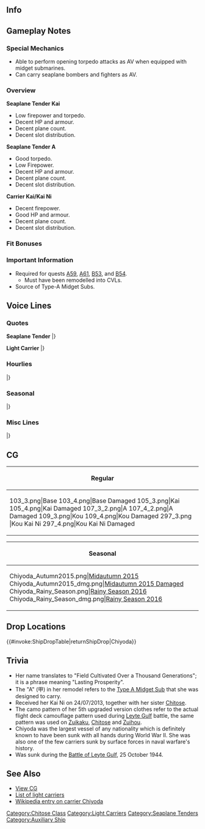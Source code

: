 ==Info==
{{KanmusuInfo|ID=050}}
{{KanmusuInfo|ID=096}}
{{KanmusuInfo|ID=100}}
{{KanmusuInfo|ID=105}}
{{KanmusuInfo|ID=105a}}
{{KanmusuInfo|ID=122}}

==Gameplay Notes==
===Special Mechanics===
* Able to perform opening torpedo attacks as AV when equipped with midget submarines.
* Can carry seaplane bombers and fighters as AV.

===Overview===
'''Seaplane Tender Kai'''
* Low firepower and torpedo.
* Decent HP and armour.
* Decent plane count.
* Decent slot distribution.

'''Seaplane Tender A'''
* Good torpedo.
* Low Firepower.
* Decent HP and armour.
* Decent plane count.
* Decent slot distribution.

'''Carrier Kai/Kai Ni'''
* Decent firepower.
* Good HP and armour.
* Decent plane count.
* Decent slot distribution.

===Fit Bonuses===
{{:{{BASEPAGENAME}}/Equipment Bonuses}}
{{clear}}

===Important Information===
* Required for quests [[Quests#A59|A59]], [[Quests#A61|A61]], [[Quests#B53|B53]], and [[Quests#B54|B54]].
** Must have been remodelled into CVLs.
* Source of Type-A Midget Subs.

==Voice Lines==
===Quotes===
'''Seaplane Tender'''
{{ShipquoteHeader}}
{{ShipquoteKai
|scenario = Introduction
|origin = 水上機母艦、千代田です。姉の千歳がいつも迷惑かけてませんか。
|translation = I'm the seaplane tender, Chiyoda. Is my sister Chitose causing you trouble all the time?
|audio = Chiyoda-Introduction.ogg
}}
{{ShipquoteKai
|scenario = Library
|origin = 水上機母艦として建造された千歳型二番艦、千代田です。
甲標的母艦としても運用できるようになっているのよ。
千歳お姉と一緒に頑張りますね。
|translation = I'm the 2nd ship of the Chitose-class ships that were built as seaplane tenders, Chiyoda.
I can be used as a midget sub tender too.
I'll work hard together with Chitose-onee.
|audio = Chiyoda-Library.ogg
}}
{{ShipquoteKai
|scenario = Secretary 1
|origin = えぇ、また千歳お姉がなにか？もう、仕方ないな。提督、私やるから。
|translation = Eh, did Chitose-onee do something again? Jeez, it can't be helped then. I'll do this.
|audio = Chiyoda-Secretary_1.ogg
}}
<!--{{ShipquoteKai
|scenario = Secretary 1
|origin = ええ、また千歳お姉がなにか。
|translation = Eh, did Chiotse-onee do something again?
|audio = Chiyoda-Secretary_1.ogg
}}-->
{{ShipquoteKai
|scenario = Secretary 2
|origin = 千歳お姉、危ない…あ、夢か…
|translation = Look out, Chitose-onee... Ah, I was dreaming...
|audio = Chiyoda-Secretary_2.ogg
}}
{{ShipquoteKai
|scenario = Secretary 3
|origin = 千歳お姉！ん、もう食べれないから、そこ押すのやめてって…えぇ、何だ、提督か？何？どうしたの？
|translation = Chitose-onee! Ngh, I can't eat anymore so stop pushing me there...Eh, oh it's just you, Admiral? What? What's the matter?
|audio = Chiyoda-Sec3.mp3
}}
<!--{{ShipquoteKai
|scenario = Secretary 3
|origin = 千歳お姉くすぐったいよぉ…って、提督、何してんの？
|translation = That tickles, Chitose-onee... W-what are you doing, Admiral!?
|audio = Chiyoda-Secretary_3.ogg
}}-->
{{ShipquoteKai
|scenario = Secretary (Married)
|origin = 提督、千歳お姉見なかった。あ、そう、ふ～ん…じゃあま…あの、ちょっと疲れたから膝貸して、休んであげる。
|translation = I can't find Chitose-onee, Admiral. Ah, I see. Humph... Well then... Ummm, I'm a bit tired so let me rest on your lap.
|audio = Chiyoda-SecMarried.mp3
}}
{{ShipquoteKai
|scenario = Wedding
|origin = 提督、私に何か用ですか。あ、千歳お姉見ませんでしたか？あ、そう…
|translation = What did you need me for, Admiral? Ah, have you seen Chitose-onee? Ah, I see...
|audio = Chiyoda-Wedding.ogg
}}
{{ShipquoteKai
|scenario = Player's Score
|origin = 千歳お姉に…あ、いえ、提督にご連絡です
|translation = There's a message for Chitose-onee... Ah, no, it's for you, Admiral.
|audio = Chiyoda-Looking_At_Scores.ogg
}}
{{ShipquoteKai
|scenario = Joining the Fleet
|origin = よし、水上機母艦千代田出ます。
|translation = Alright, seplane tender Chiyoda, heading out.
|audio = Chiyoda-Joining_A_Fleet.ogg
}}
{{ShipquoteKai
|scenario = Equipment 1
|origin = すこしは千歳お姉に近づけたかな。<ref>Shared with Supply.</ref>
|translation = I wonder if I got closer to Chitose-onee.<ref>As in capabilities.</ref>
|audio = Chiyoda-Equipment_1.ogg
}}
{{ShipquoteKai
|scenario = Equipment 2
|origin = うん、これで勝てる。千歳お姉に勝てるかも。
|translation = Yup, I can win with this. I might even be able to beat Chitose-onee.
|audio = Chiyoda-Equipment_2.ogg
}}
{{ShipquoteKai
|scenario = Equipment 3
|origin = いただきです。
|translation = I accept.
|audio = Chiyoda-Equipment_3.ogg
}}
{{ShipquoteKai
|scenario = Docking (Minor Damage)
|origin = どうもドック入りって好きじゃないわ。
|translation = I don't like being in the docks.
|audio = Chiyoda-Docking_Minor.ogg
}}
{{ShipquoteKai
|scenario = Docking (Major Damage)
|origin = うっ、私が大規模修理。千歳お姉には黙ってて、お願い。
|translation = Urgh, I need major repairs. Please keep this quiet from Chitose-onee.
|audio = Chiyoda-Docking_Major.ogg
}}
{{ShipquoteKai
|scenario = Construction
|origin = 新しい船ができましたよって、今から来てもね。
|translation = A new ship has been completed, here she comes now.
|audio = Chiyoda-Construction.ogg
}}
{{ShipquoteKai
|scenario = Returning from Sortie
|origin = 艦隊が戻ってきたね、みんな無事かな。
|translation = The fleet has returned, are they alright?
|audio = Chiyoda-Returning_From_Sortie.ogg
}}
{{ShipquoteKai
|scenario = Starting a Sortie
|origin = お姉、先に出るよ。
|translation = I'm heading out first, onee.
|audio = Chiyoda-Starting_A_Sortie.ogg
}}
{{ShipquoteKai
|scenario = Starting a Battle
|origin = 千代田艦載機、敵艦発見です。
|translation = My planes have spotted the enemy ships.
|audio = Chiyoda-Battle_Start.ogg
}}
{{ShipquoteKai
|scenario = Attack
|origin = 索敵したら、攻撃よね。
|translation = Once we've found them, it's time to attack.
|audio = Chiyoda-Attack.ogg
}}
{{ShipquoteKai
|scenario = Air Battle/ Daytime Spotting/ Night Battle Attack
|origin = お姉、先にやっちゃうよ。
|translation = I'll get them first, onee.
|audio = Chiyoda-Night_Attack.ogg
}}
{{ShipquoteKai
|scenario = Night Battle
|origin = サーチアンドデストローーーイ！
|translation = Search and destroooooy~!
|audio = Chiyoda-Night_Battle.ogg
}}
{{ShipquoteKai
|scenario = MVP
|origin = 千代田が一番？あら、お姉はちゃんとやっているかな。
|translation = I'm number one? Oh, is onee doing her duty properly?
|audio = Chiyoda-MVP.ogg
}}
{{ShipquoteKai
|scenario = Minor Damage 1
|origin = ああ！
|translation = Aaah!
|audio = Chiyoda-Minor_Damage_1.ogg
}}
{{ShipquoteKai
|scenario = Minor Damage 2
|origin = 千歳お姉の方に行かせるな。
|translation = I won't let you touch Chitose-onee.
|audio = Chiyoda-Minor_Damage_2.ogg
}}
{{ShipquoteKai
|scenario = Major Damage
|origin = もう、これじゃ水上機運用が…
|translation = Jeez, operating seaplanes is now...
|audio = Chiyoda-Major_Damage.ogg
}}
{{ShipquoteKai
|scenario = Sunk
|origin = 千歳お姉…本当に危なっかしいんだから…
|translation = Chitose-onee... is in a lot of danger...
|audio = Chiyoda-Sunk.ogg
}}
|} <references/>

{{clear}}

'''Light Carrier'''
{{ShipquoteHeader}}
{{ShipquoteKai
|scenario = Introduction
|origin = 空母になった千代田です。ぜひ千歳お姉と一緒に機動部隊を編成してね。
|translation = I'm Chiyoda who has become a carrier. Please form Chitose-onee and I into a Task Force.
|audio = ChiyodaKai2-Introduction.ogg
}}
{{ShipquoteKai
|scenario = Library
|origin = 水上機母艦から大改装を受けて、航空母艦にジョブチェンジした千代田です。
結構ちゃんとした空母でしょう？
千歳お姉と一緒に敵機動部隊と戦うわ。
|translation = I'm Chiyoda that changed jobs from a seaplane tender to aircraft carrier after a major remodel.
I'm a pretty good carrier right?
I'll fight the enemy Task Forces together with Chitose-onee.
|audio = ChiyodaKai2-Library.ogg
}}
{{ShipquoteKai
|scenario = Secretary 1
|origin = 提督、なに？
|translation = What, Admiral?
|audio = ChiyodaKai2-Secretary_1.ogg
}}
{{ShipquoteKai
|scenario = Secretary 1
|kai2 = yes
|origin = 千歳お姉、千代田が守るから。
|translation = I'll protect Chitose-onee.
|audio = ChiyodaKan-Secretary_1.ogg
}}
{{ShipquoteKai
|scenario = Secretary 2
|origin = 飛行甲板って、いいよね。
|translation = Flight decks are nice huh.
|audio = ChiyodaKai2-Secretary_2.ogg
}}
{{ShipquoteKai
|scenario = Secretary 2
|kai2 = yes
|origin = ええ、また千歳お姉がなにか？
|translation = Eh, did Chitose-onee do something again?
|audio = ChiyodaKan-Secretary_2.ogg
}}
{{ShipquoteKai
|scenario = Secretary 3
|origin = 千歳お姉、そういうのは二人の部屋で…って、何だ、提督なの。
|translation = Do that when we're alone in a room, Chitose-onee... Oh, it's you, Admiral.
|audio = ChiyodaKou-Sec3.mp3
}}
{{ShipquoteKai
|scenario = Secretary Idle
|kai2 = yes
|origin = ね、提督、千歳お姉見なかった？あ、そう。もう、なんか退屈かも。
|translation = Hey, have you seen Chitose-onee, Admiral?
|audio = ChiyodaKan-Idle.ogg
}}
{{ShipquoteKai
|scenario = Wedding
|origin = 提督、お気持ちは嬉しいけれど、千代田はやっぱり千歳お姉が心配だから…
|translation = I'm grateful for you feelings, Admiral; but I'm definitely worried about Chitose-onee...
|audio = ChiyodaKai2-Wedding.ogg
}}
{{ShipquoteKai
|scenario = Player's Score
|origin = 提督、お姉から…じゃなかった。司令部から連絡です。
|translation = It's from onee... No wait, it's a message from headquarters, Admiral.
|audio = ChiyodaKou-PlayerScore.mp3
}}
{{ShipquoteKai
|scenario = Joining the Fleet
|origin = 航空母艦千代田、出撃します。
|translation = Aircraft carrier, Chiyoda. Sortieing.
|audio = ChiyodaKou-JoinFleet.mp3
}}
{{ShipquoteKai
|scenario = Equipment 1
|origin = ありがとう。これなら正規空母並みよね。
|translation = Thank you. I can equal the standard carriers with this.
|audio = ChiyodaKou-Equip1.mp3
}}
{{ShipquoteKai
|scenario = Equipment 2
|origin = 今度はレイテでも大丈夫。
|translation = I'll be fine with Leyte this time.<ref>She was sunk at the [https://en.wikipedia.org/wiki/Battle_of_Leyte_Gulf Battle of Leyte Gulf].</ref>
|audio = ChiyodaKou-Equip2.mp3
}}
{{ShipquoteKai
|scenario = Equipment 3
|origin = お姉、見てた。
|translation = Onee is watching.
|audio = ChiyodaKou-Equip3.mp3
}}
{{ShipquoteKai
|scenario = Supply
|kai2 = yes
|origin = はぁ、これで何とかなるかなぁ？
|translation = Phew, guess this is fine?
|audio = ChiyodaKouKai2-Supply.mp3
}}
{{ShipquoteKai
|scenario = Docking (Minor Damage)
|origin = 空母はメンテが肝心よね。
|translation = Maintenance is crucial for carriers.
|audio = ChiyodaKou-DockMinor.mp3
}}
{{ShipquoteKai
|scenario = Docking (Major Damage)
|origin = 痛た…たたた。千歳お姉には内緒よ。
|translation = Ow...owowow. Keep this a secret from Chitose-onee.
|audio = ChiyodaKou-DockMajor.mp3
}}
{{ShipquoteKai
|scenario = Construction
|origin = 新しい船が艦隊に加わるわ。
|translation = A new ship has joined the fleet.
|audio = ChiyodaKou-Construction.mp3
}}
{{ShipquoteKai
|scenario = Returning from Sortie
|origin = 作戦が終わった艦隊が戻ってきたね。
|translation = A fleet that has finished an operation has returned.
|audio = ChiyodaKou-SortieReturn.mp3
}}
{{ShipquoteKai
|scenario = Starting a Sortie
|origin = 艦載機の練度も十分。出撃ね。
|translation = My planes are experienced enough. I'll sortie.
|audio = ChiyodaKou-Sortie.mp3
}}
{{ShipquoteKai
|scenario = Starting a Battle
|origin = 敵艦隊発見。攻撃隊、発艦開始よ。
|translation = Enemy fleet spotted. Attack corps, begin takeoff.
|audio = ChiyodaKou-BattleStart.mp3
}}
{{ShipquoteKai
|scenario = Attack
|origin = さ、艦爆隊、艦攻隊、出番よ。
|translation = Now, dive bomber squadrons, torpedo squadrons, it's your time to shine.
|audio = ChiyodaKou-Attack.mp3
}}
{{ShipquoteKai
|scenario = Air Battle
|origin = 千歳お姉の隊と一緒に飛ばせたいな。
|translation = I want to fly with Chitose-onee's squadrons.
|audio = ChiyodaKou-AirBattle.mp3
}}
{{ShipquoteKai
|scenario = Night Battle
|origin = そろそろトドメを刺しちゃおっかな。
|translation = Let's finish this soon.
|audio = ChiyodaKou-NightBattle.mp3
}}
{{ShipquoteKai
|scenario = MVP
|origin = やったぁ。空母としての千代田もいけるじゃない。千歳お姉、ちゃんと見てた？
|translation = Alright~ I can make it as a carrier too. Were you watching, Chitose-onee?
|audio = ChiyodaKou-MVP.mp3
}}
{{ShipquoteKai
|scenario = Minor Damage 1
|origin = やだ。
|translation = No.
|audio = ChiyodaKou-MinorDamage1.mp3
}}
{{ShipquoteKai
|scenario = Minor Damage 2
|origin = 飛行甲板に火災、消して…
|translation = The flight deck is on fire, put it out...
|audio = ChiyodaKou-MinorDamage2.mp3
}}
{{ShipquoteKai
|scenario = Major Damage
|origin = うぅ、まあ軽空母だからね。無理はできないわ。
|translation = Urgh, well I am a light carrier, this is too much.
|audio = ChiyodaKou-MajorDamage.mp3
}}
{{ShipquoteKai
|scenario = Sunk
|origin = 千歳お姉…ゆっくり…来てね…
|translation = Take it... easy... Chitose-onee...
|audio = ChiyodaKou-Sunk.mp3
}}
|} <references/>

{{clear}}

===Hourlies===
{{ShipquoteHeader | type = hourly}}
{{ShipquoteKai
|scenario = 00:00 
|origin = 千代田よ。今日は私が時報を担当するわ。あっ、午前0時です。
|translation = It's Chiyoda. I'll be in charge of the hourly announcements today. Ah, it's 12am.
|audio = Chiyoda-00.ogg
}}
{{ShipquoteKai
|scenario = 01:00 
|origin = 午前1時。提督、こんな時間までやるの？そろそろ寝ないと。私も千歳お姉と…
|translation = 1am. Are you still going at this time, Admiral? It's nearly bedtime. For me and Chitose-onee...
|audio = Chiyoda-01.ogg
}}
{{ShipquoteKai
|scenario = 02:00 
|origin = 午前2時。寝ないの？提督が寝たら、早く千歳お姉のところに行きたいのに。
|translation = 2am. Aren't you sleeping? Sleep so I can hurry to Chitose-onee's side, Admiral.
|audio = Chiyoda-02.ogg
}}
{{ShipquoteKai
|scenario = 03:00 
|origin = 午前3時。提督に1時間ごとに連絡するなんて。全く、この任務なんなのかな。
|translation = 3am. Giving you a notice every hour. I swear, what sort of mission is this.
|audio = Chiyoda-03.ogg
}}
{{ShipquoteKai
|scenario = 04:00 
|origin = 午前4時…。ね、眠くなんかないわ。任務中ですから…
|translation = 4am... I-I'm not sleepy. Because I'm on duty...
|audio = Chiyoda-04.ogg
}}
{{ShipquoteKai
|scenario = 05:00 
|origin = 午前5時。提督、朝よ。この任務、千歳お姉にはさせられないわね…私がやらないと。
|translation = 5am. It's morning, Admiral. If I don't do this duty... Will Chitose-onee have to do it?
|audio = Chiyoda-05.ogg
}}
{{ShipquoteKai
|scenario = 06:00 
|origin = 午前6時。そろそろ街も動き出す時間ね。
|translation = 6am. Almost time for the base to come alive.
|audio = Chiyoda-06.ogg
}}
{{ShipquoteKai
|scenario = 07:00 
|origin = 午前7時。提督、朝よ。シャキっとした？
|translation = 7am. It's morning, Admiral. Are you awake?
|audio = Chiyoda-07.ogg
}}
{{ShipquoteKai
|scenario = 08:00 
|origin = 午前8時。忙しそうね、仕事？勉強？原稿？なんでもいいわ。出撃、行くわよ。
|translation = 8am. Looking busy. Work? Study? Manuscripts? Anything is fine. I'm going on a sortie.
|audio = Chiyoda-08.ogg
}}
{{ShipquoteKai
|scenario = 09:00 
|origin = 午前9時。今頃、千歳お姉はどうしているかな。
|translation = 9am. I wonder what Chitose-onee is doing now.
|audio = Chiyoda-09.ogg
}}
{{ShipquoteKai
|scenario = 10:00 
|origin = 午前10時。提督は、千歳お姉のことどう思ってるの？1時間後には答えてよね。
|translation = 10am. What do you think of Chitose-onee, Admiral? You've got an hour to answer.
|audio = Chiyoda-10.ogg
}}
{{ShipquoteKai
|scenario = 11:00 
|origin = 午前11時。ふん、お姉のこと好きなのか。え、ええ、だ、ダメよ。
|translation = 11am. Humph, so you like onee huh. E-eh, th-that's no good.
|audio = Chiyoda-11.ogg
}}
{{ShipquoteKai
|scenario = 12:00 
|origin = 正午です…が、提督、さっきの発言を取り消すまで、今日のランチはお預けです。
|translation = It's noon... Today's lunch is postponed until you retract that last statement, Admiral.
|audio = Chiyoda-12.ogg
}}
{{ShipquoteKai
|scenario = 13:00 
|origin = 午後1時です。提督、さっきの発言、取り消してよ！千代田もお腹すいたよ、ね。
|translation = It's 1pm. Take back what you said earlier, Admiral! I'm getting hungry too.
|audio = Chiyoda-13.ogg
}}
{{ShipquoteKai
|scenario = 14:00 
|origin = 午後2時。提督も強情ね。今日から恋のライバルよ。でも、仕方ない。はい、おにぎり。
|translation = 2pm. You're stubborn too, Admiral. You're my love rival from now on. But that can't be helped. Here, some rice balls.
|audio = Chiyoda-14.ogg
}}
{{ShipquoteKai
|scenario = 15:00 
|origin = 午後3時です。さて、午後はどっち方面に進撃するの？西？南？
|translation = It's 3pm. Now then, which front shall we sortie too this afternoon? West? South?
|audio = Chiyoda-15.ogg
}}
{{ShipquoteKai
|scenario = 16:00 
|origin = 午後4時。足りない…千歳お姉が足りないよ～。
|translation = 4pm. I miss... I miss Chitose-onee~
|audio = Chiyoda-16.ogg
}}
{{ShipquoteKai
|scenario = 17:00 
|origin = 午後5時。提督、お姉のどんなところが好きなの？1時間後に答えてよね。
|translation = 5pm. What do you like about onee, Admiral? You've got an hour to answer.
|audio = Chiyoda-17.ogg
}}
{{ShipquoteKai
|scenario = 18:00 
|origin = 午後6時。さぁ、答えなさい…ええ…ふんふん…え…ええ…う、嘘。
|translation = 6pm. Now, what's your answer... Eh... Huhum... Eh... Eeeh... N-no way.
|audio = Chiyoda-18.ogg
}}
{{ShipquoteKai
|scenario = 19:00 
|origin = 午後7時。夕食の時間だけど、提督、お先にどうぞ。微妙にショックで、喉を通らない。
|translation = 7pm. It's time for dinner, Admiral. Please go on ahead. I'm so shocked I lost my appetite.
|audio = Chiyoda-19.ogg
}}
{{ShipquoteKai
|scenario = 20:00 
|origin = 午後8時です。目が赤いって、泣いてないですから。
|translation = It's 8pm. My eyes are red you say; I wasn't crying.
|audio = Chiyoda-20.ogg
}}
{{ShipquoteKai
|scenario = 21:00 
|origin = 午後9時です。提督、私に夜食差し入れって，それは、ちょっと嬉しいかも。
|translation = It's 9pm. I'm a bit happy that you brought dinner for me, Admiral.
|audio = Chiyoda-21.ogg
}}
{{ShipquoteKai
|scenario = 22:00 
|origin = 午後10時です。やっぱり千歳お姉が提督の膝枕で寝るなんて、許せない。
|translation = It's 10pm. I just can't forgive you for letting Chitose-onee sleep on your lap, Admiral.
|audio = Chiyoda-22.ogg
}}
{{ShipquoteKai
|scenario = 23:00 
|origin = 午後11時よ。提督のお姉に関する記憶を塗り替えるわ。さ、膝枕を差し出すのよ。おやすみなさい。
|translation = It's 11pm. I'm going to overwrite your memories of Chitose-onee, Admiral. Now, let me use your lap as a pillow. Good night.
|audio = Chiyoda-23.ogg
}}
|} <references/>

{{clear}}

===Seasonal===
{{SeasonalHeaderOld}}
{{SeasonalQuote
|scenario = [[Seasonal/Mid_Autumn_2015_Seasonal_Update|Midautumn 2015]]<ref>The Midautumn 2015 lines are a conversation with [[Chitose]]. See the Midautumn 2015 page for the lines arranged according to the flow of conversation.</ref>
|origin = 千歳お姉、焼芋しようよ。秋はなんと言っても焼芋よ。私、お芋調達してくる。
|translation =	Let’s make some roasted sweet potatoes, Chitose-onee. You must have roasted sweet potatoes in autumn. I’ll go get some sweet potatoes.
|audio = Chiyoda_Mid_Autumn2015_(1).ogg
|notes = Secretary 1. 
}}
{{SeasonalQuote
|scenario = [[Seasonal/Mid_Autumn_2015_Seasonal_Update|Midautumn 2015]]
|origin = はむっ。焼芋美味しい。
|translation =	*nom* These roasted sweet potatoes are delicious.
|audio = Chiyoda_Mid_Autumn2015_(2).ogg
|notes = Secretary 2.
}}
{{SeasonalQuote
|scenario = [[Seasonal/Mid_Autumn_2015_Seasonal_Update|Midautumn 2015]]
|origin = うん、甘くって、この金時美味しい！千歳お姉、食べないの？
|translation =	Yup, these sweet potatoes are sweet and delicious! Aren’t you having any, Chitose-onee?
|audio = Chiyoda_Mid_Autumn2015_(3).ogg
|notes = Secretary 3.
}}
{{SeasonalQuote
|scenario = [[Seasonal/Christmas_2015|Christmas 2015]]
|origin = クリスマスか！あぁ、この鳥料理おねえ好きそう！提督、千歳ねえ見なかった？
|translation =	It’s Christmas! Ah, onee loves this poultry dish! Have you see Chitose-onee, Admiral?
|audio = Chiyoda_Christmas_2015_Sec1.ogg
|notes =
}}
{{SeasonalQuote
|scenario = [[Seasonal/End_of_Year_2015|End of Year 2015]]
|origin = はぁ。年末のお掃除か…艤装や鎮守府、提督の執務室…掃除するとこいっばいあり過ぎ！
|translation =	*Sigh* It’s the New Year’s spring clean… Equipment, the Naval Base, and the Admiral’s Office… There’s too much to clean! 
|audio = Chiyoda_Year_End_2015_Sec1.ogg
|notes = 
}}
{{SeasonalQuote
|scenario = [[Seasonal/New_Year_2016|New Year 2016]]
|origin = 提督！新年あけましておめでとう！ねぇ！千歳おねを見なかた？そう…どこなの？
|translation =	Admiral! Happy New Year! Hey! Have you see Chitose-onee? I see… where is she?
|audio = Chiyoda_New_Years_Day_2016.ogg
|notes = 
}}
{{SeasonalQuote
|scenario = [[Seasonal/Setsubun_2016|Setsubun 2016]]
|origin = えぇ、千歳おねえ、何？私が鬼役？い、いいけど…い、痛っ、駆逐艦が…くっ…痛っ…もういやだ！
|translation =	Eh, what, Chiyoda-onee? Me as the Oni? I-it’s fine but… O-ow, the destroyers are… Gah… Ow… Stop that!
|audio = Chiyoda_Setsubun_2016_Sec1.ogg
|notes = 
}}
{{SeasonalQuote
|scenario = [[Seasonal/Valentine%27s_Day_2016|Valentine’s Day 2016]]
|origin = 提督？千歳お姉見なかった？…あぁ、そう。し、仕方ない。じゃあこれ…あげる！
|translation =	Admiral? Have you seen Chitose-onee? …Ah, I see. I-I got no choice then. Here… this is for you!
|audio = Chiyoda_Valentine_Sec1.ogg
|notes = 
}}
{{SeasonalQuote
|scenario = [[Seasonal/White_Day_2016|White Day 2016]]
|origin = えぇ、これ何？チョコのお返し？！いいのに…あぁ、でももらって上げる！せっかくだから…
|translation =	Eh, what’s this? In return for the chocolates? You didn’t need to… Ah, but I’ll accept them! Since you offered…
|audio = Chiyoda_White_Day_2016.ogg
|notes = 
}}
{{SeasonalQuote
|scenario = [[Seasonal/Coming_of_Spring_2016|Spring 2016]]
|origin = 千歳お姉とお花見？いいじゃない。わたし準備するね。って、えぇ？提督も？まぁ、いっか。
|translation =	Cherry blossom viewing with Chitose-onee? Sounds good. I’ll go get ready. Wha, eh? With the Admiral too? Well, fine.
|audio = Chiyoda_Spring_2016_Sec1.mp3
|notes = 
}}
{{SeasonalQuote
|scenario = [[Seasonal/Third_Anniversary|3rd Anniversary]]
|origin = えぇ、三周年なんだ、私達。なんか、すごいけど…えぇ、なんだろ、あっという間…
|translation =	Eh, it’s our 3rd Anniversary. It’s kind of amazing… Eh, time just flies…
|audio = Chiyoda_3rd_Anniversary_Sec1.mp3
|notes = 
}}
{{SeasonalQuote
|scenario = [[Seasonal/Rainy_Season_2016|Rainy Season 2016]]
|origin = 雨の日、ちょっと退屈。千歳お姉はなにしてるのかな…えぇ、ちょっと見てくるだけ！
|translation =	Rainy days make me kinda bored. I wonder what Chitose-onee is doing… Eh, I’ll go take a little peek!
|audio = Chiyoda_Rainy_Season_2016_Sec1.mp3
|notes = 
}}
{{SeasonalQuote
|scenario = [[Seasonal/Early_Summer_2016|Early Summer 2016]]
|origin = 千歳お姉、暑くなってきた。もうすぐ夏か。お姉は、水着とか買わないの？
|translation =	It’s gotten hotter, Chitose-onee. It’s almost summer. Are you going to buy a swimsuit, onee?
|audio = Chiyoda_Early_Summer_Sec1_2016.ogg
|notes = 
}}
|}

===Misc Lines===
{{SeasonalHeaderOld}}
{{SeasonalQuote
|scenario = [[Seasonal/Final_Battle|Final Battle 2018]]
|origin = 千歳お姉、わかってる。必ず戻るから、一緒に！
|translation =	I get it, Chitose-onee. We’ll definitely make it back together!
|audio = Chiyoda_Kantai_Kessen_2018_Sec1.mp3
|notes = Secretary 1
}}
{{SeasonalQuote
|scenario = [[Seasonal/Final_Battle|Final Battle 2018]]
|origin = 千歳お姉、あたしだって、帰るんだから！
|translation =	I’ll make it back too, Chitose-onee!
|audio = Chiyoda_Kantai_Kessen_2018_Sec2.mp3
|notes = Secretary 2
}}
|}

==CG==
{| class="mw-collapsible mw-collapsed wikitable" style="width: 100%;"
!Regular
|-
|<gallery>
103_3.png|Base
103_4.png|Base Damaged
105_3.png|Kai
105_4.png|Kai Damaged
107_3_2.png|A
107_4_2.png|A Damaged
109_3.png|Kou
109_4.png|Kou Damaged
297_3.png |Kou Kai Ni
297_4.png|Kou Kai Ni Damaged
</gallery>
|}

{| class="mw-collapsible mw-collapsed wikitable" style="width: 100%;"
!Seasonal
|-
|<gallery>
Chiyoda_Autumn2015.png|[[Seasonal/Mid_Autumn_2015_Seasonal_Update|Midautumn 2015]]
Chiyoda_Autumn2015_dmg.png|[[Seasonal/Mid_Autumn_2015_Seasonal_Update|Midautumn 2015 Damaged]]
Chiyoda_Rainy_Season.png|[[Seasonal/Rainy_Season_2016|Rainy Season 2016]]
Chiyoda_Rainy_Season_dmg.png|[[Seasonal/Rainy_Season_2016|Rainy Season 2016]]
</gallery>
|}

== Drop Locations ==
{{#invoke:ShipDropTable|returnShipDrop|Chiyoda}}

==Trivia==
*Her name translates to "Field Cultivated Over a Thousand Generations"; it is a phrase meaning "Lasting Prosperity".
*The "A" (甲) in her remodel refers to the [[Type_A_Ko-hyoteki|Type A Midget Sub]] that she was designed to carry.
* Received her Kai Ni on 24/07/2013, together with her sister [[Chitose]].
*The camo pattern of her 5th upgraded version clothes refer to the actual flight deck camouflage pattern used during [http://en.wikipedia.org/wiki/Battle_of_Leyte_Gulf Leyte Gulf] battle, the same pattern was used on [[Zuikaku]], [[Chitose]] and [[Zuihou]].
*Chiyoda was the largest vessel of any nationality which is definitely known to have been sunk with all hands during World War II. She was also one of the few carriers sunk by surface forces in naval warfare's history.
*Was sunk during the [https://en.wikipedia.org/wiki/Battle_of_Leyte_Gulf Battle of Leyte Gulf], 25 October 1944.

==See Also==
*[[{{PAGENAME}}/Gallery|View {{PAGENAME}} CG]]
*[[EliteCVL|List of light carriers]]
*[[wikipedia:Japanese_aircraft_carrier_Chiyoda|Wikipedia entry on carrier Chiyoda]]
{{shiplist}}
[[Category:Chitose Class]]
[[Category:Light Carriers]]
[[Category:Seaplane Tenders]]
[[Category:Auxiliary Ship]]